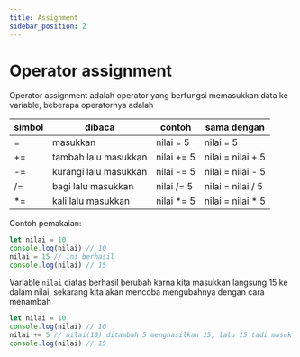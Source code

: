 ```yaml
---
title: Assignment
sidebar_position: 2
---
```


# Operator assignment

Operator assignment adalah operator yang berfungsi memasukkan data ke variable, beberapa operatornya adalah

| simbol | dibaca                | contoh     | sama dengan       |
|--------|-----------------------|------------|-------------------|
| =      | masukkan              | nilai = 5  | nilai = 5         |
| +=     | tambah lalu masukkan  | nilai += 5 | nilai = nilai + 5 |
| -=     | kurangi lalu masukkan | nilai -= 5 | nilai = nilai - 5 |
| /=     | bagi lalu masukkan    | nilai /= 5 | nilai = nilai / 5 |
| *=     | kali lalu masukkan    | nilai *= 5 | nilai = nilai * 5 |

Contoh pemakaian:

```js
let nilai = 10
console.log(nilai) // 10
nilai = 15 // ini berhasil
console.log(nilai) // 15
```

Variable `nilai` diatas berhasil berubah karna kita masukkan langsung 15 ke dalam nilai, sekarang kita akan mencoba mengubahnya dengan cara menambah

```js
let nilai = 10
console.log(nilai) // 10
nilai += 5 // nilai(10) ditambah 5 menghasilkan 15, lalu 15 tadi masuk ke dalam nilai
console.log(nilai) // 15
```

